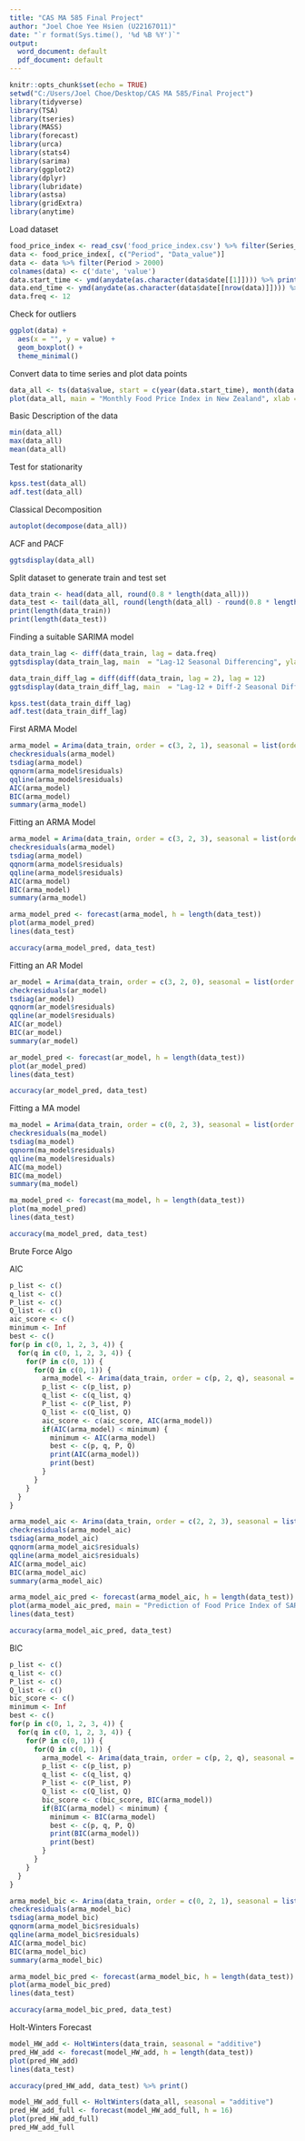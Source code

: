 ---
title: "CAS MA 585 Final Project"
author: "Joel Choe Yee Hsien (U22167011)"
date: "`r format(Sys.time(), '%d %B %Y')`"
output:
  word_document: default
  pdf_document: default
---

```{r setup, include = FALSE}
knitr::opts_chunk$set(echo = TRUE)
setwd("C:/Users/Joel Choe/Desktop/CAS MA 585/Final Project")
library(tidyverse)
library(TSA)
library(tseries)
library(MASS)
library(forecast)
library(urca)
library(stats4)
library(sarima)
library(ggplot2)
library(dplyr)
library(lubridate)
library(astsa)
library(gridExtra)
library(anytime)
```


Load dataset
```{r a}
food_price_index <- read_csv('food_price_index.csv') %>% filter(Series_title_1 == 'Food')
data <- food_price_index[, c("Period", "Data_value")]
data <- data %>% filter(Period > 2000)
colnames(data) <- c('date', 'value')
data.start_time <- ymd(anydate(as.character(data$date[[1]]))) %>% print()
data.end_time <- ymd(anydate(as.character(data$date[[nrow(data)]]))) %>% print()
data.freq <- 12
```

Check for outliers

```{r b}
ggplot(data) +
  aes(x = "", y = value) +
  geom_boxplot() +
  theme_minimal()
```

Convert data to time series and plot data points

```{r c}
data_all <- ts(data$value, start = c(year(data.start_time), month(data.start_time)), end = c(year(data.end_time), month(data.end_time)), frequency = data.freq)
plot(data_all, main = "Monthly Food Price Index in New Zealand", xlab = "Year", ylab = "Food Price Index")
```

Basic Description of the data

```{r d}
min(data_all)
max(data_all)
mean(data_all)
```

Test for stationarity

```{r e}
kpss.test(data_all)
adf.test(data_all)
```

Classical Decomposition

```{r f}
autoplot(decompose(data_all))
```

ACF and PACF

```{r g}
ggtsdisplay(data_all)
```

Split dataset to generate train and test set

```{r h}
data_train <- head(data_all, round(0.8 * length(data_all)))
data_test <- tail(data_all, round(length(data_all) - round(0.8 * length(data_all))))
print(length(data_train))
print(length(data_test))
```

Finding a suitable SARIMA model

```{r i}
data_train_lag <- diff(data_train, lag = data.freq)
ggtsdisplay(data_train_lag, main  = "Lag-12 Seasonal Differencing", ylab  = "Food Price Index", xlab  = "Year")
```

```{r j}
data_train_diff_lag = diff(diff(data_train, lag = 2), lag = 12)
ggtsdisplay(data_train_diff_lag, main  = "Lag-12 + Diff-2 Seasonal Differencing", ylab  = "Food Price Index", xlab  = "Year")
```

```{r k}
kpss.test(data_train_diff_lag)
adf.test(data_train_diff_lag)
```

First ARMA Model

```{r l}
arma_model = Arima(data_train, order = c(3, 2, 1), seasonal = list(order = c(1, 1, 1), period = data.freq))
checkresiduals(arma_model)
tsdiag(arma_model)
qqnorm(arma_model$residuals)
qqline(arma_model$residuals)
AIC(arma_model)
BIC(arma_model)
summary(arma_model)
```

Fitting an ARMA Model

```{r m}
arma_model = Arima(data_train, order = c(3, 2, 3), seasonal = list(order = c(1, 1, 1), period = data.freq))
checkresiduals(arma_model)
tsdiag(arma_model)
qqnorm(arma_model$residuals)
qqline(arma_model$residuals)
AIC(arma_model)
BIC(arma_model)
summary(arma_model)
```

```{r n}
arma_model_pred <- forecast(arma_model, h = length(data_test))
plot(arma_model_pred)
lines(data_test)
```

```{r o}
accuracy(arma_model_pred, data_test)
```


Fitting an AR Model

```{r p}
ar_model = Arima(data_train, order = c(3, 2, 0), seasonal = list(order = c(1, 1, 0), period = data.freq))
checkresiduals(ar_model)
tsdiag(ar_model)
qqnorm(ar_model$residuals)
qqline(ar_model$residuals)
AIC(ar_model)
BIC(ar_model)
summary(ar_model)
```

```{r q}
ar_model_pred <- forecast(ar_model, h = length(data_test))
plot(ar_model_pred)
lines(data_test)
```

```{r s}
accuracy(ar_model_pred, data_test)
```

Fitting a MA model

```{r t}
ma_model = Arima(data_train, order = c(0, 2, 3), seasonal = list(order = c(0, 1, 1), period = data.freq))
checkresiduals(ma_model)
tsdiag(ma_model)
qqnorm(ma_model$residuals)
qqline(ma_model$residuals)
AIC(ma_model)
BIC(ma_model)
summary(ma_model)
```

```{r u}
ma_model_pred <- forecast(ma_model, h = length(data_test))
plot(ma_model_pred)
lines(data_test)
```

```{r v}
accuracy(ma_model_pred, data_test)
```

Brute Force Algo

AIC

```{r w}
p_list <- c()
q_list <- c()
P_list <- c()
Q_list <- c()
aic_score <- c()
minimum <- Inf
best <- c()
for(p in c(0, 1, 2, 3, 4)) {
  for(q in c(0, 1, 2, 3, 4)) {
    for(P in c(0, 1)) {
      for(Q in c(0, 1)) {
        arma_model <- Arima(data_train, order = c(p, 2, q), seasonal = list(order = c(P, 1, Q), period = data.freq))
        p_list <- c(p_list, p)
        q_list <- c(q_list, q)
        P_list <- c(P_list, P)
        Q_list <- c(Q_list, Q)
        aic_score <- c(aic_score, AIC(arma_model))
        if(AIC(arma_model) < minimum) {
          minimum <- AIC(arma_model)
          best <- c(p, q, P, Q)
          print(AIC(arma_model))
          print(best)
        }
      }
    }
  }
}
```

```{r x}
arma_model_aic <- Arima(data_train, order = c(2, 2, 3), seasonal = list(order = c(1, 1, 1), period = data.freq))
checkresiduals(arma_model_aic)
tsdiag(arma_model_aic)
qqnorm(arma_model_aic$residuals)
qqline(arma_model_aic$residuals)
AIC(arma_model_aic)
BIC(arma_model_aic)
summary(arma_model_aic)
```

```{r y}
arma_model_aic_pred <- forecast(arma_model_aic, h = length(data_test))
plot(arma_model_aic_pred, main = "Prediction of Food Price Index of SARIMA(2,2,3)(1,1,1)")
lines(data_test)
```

```{r ae}
accuracy(arma_model_aic_pred, data_test)
```

BIC

```{r z}
p_list <- c()
q_list <- c()
P_list <- c()
Q_list <- c()
bic_score <- c()
minimum <- Inf
best <- c()
for(p in c(0, 1, 2, 3, 4)) {
  for(q in c(0, 1, 2, 3, 4)) {
    for(P in c(0, 1)) {
      for(Q in c(0, 1)) {
        arma_model <- Arima(data_train, order = c(p, 2, q), seasonal = list(order = c(P, 1, Q), period = data.freq))
        p_list <- c(p_list, p)
        q_list <- c(q_list, q)
        P_list <- c(P_list, P)
        Q_list <- c(Q_list, Q)
        bic_score <- c(bic_score, BIC(arma_model))
        if(BIC(arma_model) < minimum) {
          minimum <- BIC(arma_model)
          best <- c(p, q, P, Q)
          print(BIC(arma_model))
          print(best)
        }
      }
    }
  }
}
```

```{r aa}
arma_model_bic <- Arima(data_train, order = c(0, 2, 1), seasonal = list(order = c(0, 1, 1), period = data.freq))
checkresiduals(arma_model_bic)
tsdiag(arma_model_bic)
qqnorm(arma_model_bic$residuals)
qqline(arma_model_bic$residuals)
AIC(arma_model_bic)
BIC(arma_model_bic)
summary(arma_model_bic)
```

```{r ab}
arma_model_bic_pred <- forecast(arma_model_bic, h = length(data_test))
plot(arma_model_bic_pred)
lines(data_test)
```

```{r af}
accuracy(arma_model_bic_pred, data_test)
```

Holt-Winters Forecast

```{r ac}
model_HW_add <- HoltWinters(data_train, seasonal = "additive")
pred_HW_add <- forecast(model_HW_add, h = length(data_test))
plot(pred_HW_add)
lines(data_test)
```

```{r ad}
accuracy(pred_HW_add, data_test) %>% print()
```

```{r ag}
model_HW_add_full <- HoltWinters(data_all, seasonal = "additive")
pred_HW_add_full <- forecast(model_HW_add_full, h = 16)
plot(pred_HW_add_full)
pred_HW_add_full
```


